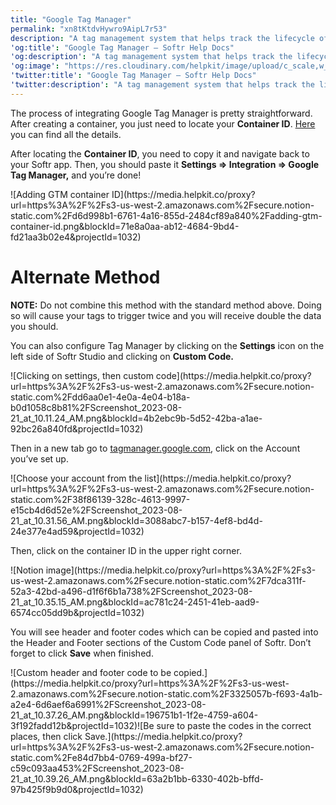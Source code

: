 ```yaml
---
title: "Google Tag Manager"
permalink: "xn8tKtdvHywro9AipL7r53"
description: "A tag management system that helps track the lifecycle of digital marketing tags."
'og:title': "Google Tag Manager – Softr Help Docs"
'og:description': "A tag management system that helps track the lifecycle of digital marketing tags."
'og:image': "https://res.cloudinary.com/helpkit/image/upload/c_scale,w_700,q_auto/v1674219840/softrdocs_meta_OG_Image_Url_258f31c013.png"
'twitter:title': "Google Tag Manager – Softr Help Docs"
'twitter:description': "A tag management system that helps track the lifecycle of digital marketing tags."
---
```

The process of integrating Google Tag Manager is pretty straightforward. After creating a container, you just need to locate your **Container ID**. [Here](https://support.google.com/tagmanager/answer/6103696) you can find all the details.

After locating the **Container ID**, you need to copy it and navigate back to your Softr app. Then, you should paste it **Settings => Integration => Google Tag Manager,** and you’re done!
<Frame caption="Adding GTM container ID">![Adding GTM container ID](https://media.helpkit.co/proxy?url=https%3A%2F%2Fs3-us-west-2.amazonaws.com%2Fsecure.notion-static.com%2Fd6d998b1-6761-4a16-855d-2484cf89a840%2Fadding-gtm-container-id.png&blockId=71e8a0aa-ab12-4684-9bd4-fd21aa3b02e4&projectId=1032)</Frame>

# Alternate Method

<Tip>**NOTE:** Do not combine this method with the standard method above. Doing so will cause your tags to trigger twice and you will receive double the data you should.</Tip>

You can also configure Tag Manager by clicking on the **Settings** icon on the left side of Softr Studio and clicking on **Custom Code.**
<Frame caption="Clicking on settings, then custom code">![Clicking on settings, then custom code](https://media.helpkit.co/proxy?url=https%3A%2F%2Fs3-us-west-2.amazonaws.com%2Fsecure.notion-static.com%2Fdd6aa0e1-4e0a-4e04-b18a-b0d1058c8b81%2FScreenshot_2023-08-21_at_10.11.24_AM.png&blockId=4b2ebc9b-5d52-42ba-a1ae-92bc26a840fd&projectId=1032)</Frame>

Then in a new tab go to [tagmanager.google.com](https://tagmanager.google.com), click on the Account you’ve set up.
<Frame caption="Choose your account from the list">![Choose your account from the list](https://media.helpkit.co/proxy?url=https%3A%2F%2Fs3-us-west-2.amazonaws.com%2Fsecure.notion-static.com%2F38f86139-328c-4613-9997-e15cb4d6d52e%2FScreenshot_2023-08-21_at_10.31.56_AM.png&blockId=3088abc7-b157-4ef8-bd4d-24e377e4ad59&projectId=1032)</Frame>

Then, click on the container ID in the upper right corner.
<Frame>![Notion image](https://media.helpkit.co/proxy?url=https%3A%2F%2Fs3-us-west-2.amazonaws.com%2Fsecure.notion-static.com%2F7dca311f-52a3-42bd-a496-d1f6f6b1a738%2FScreenshot_2023-08-21_at_10.35.15_AM.png&blockId=ac781c24-2451-41eb-aad9-6574cc05dd9b&projectId=1032)</Frame>

You will see header and footer codes which can be copied and pasted into the Header and Footer sections of the Custom Code panel of Softr. Don’t forget to click **Save** when finished.
<Frame caption="Custom header and footer code to be copied.">![Custom header and footer code to be copied.](https://media.helpkit.co/proxy?url=https%3A%2F%2Fs3-us-west-2.amazonaws.com%2Fsecure.notion-static.com%2F3325057b-f693-4a1b-a2e4-6d6aef6a6991%2FScreenshot_2023-08-21_at_10.37.26_AM.png&blockId=196751b1-1f2e-4759-a604-3f192fadd12b&projectId=1032)</Frame><Frame caption="Be sure to paste the codes in the correct places, then click Save.">![Be sure to paste the codes in the correct places, then click Save.](https://media.helpkit.co/proxy?url=https%3A%2F%2Fs3-us-west-2.amazonaws.com%2Fsecure.notion-static.com%2Fe84d7bb4-0769-499a-bf27-c59c093aa453%2FScreenshot_2023-08-21_at_10.39.26_AM.png&blockId=63a2b1bb-6330-402b-bffd-97b425f9b9d0&projectId=1032)</Frame>